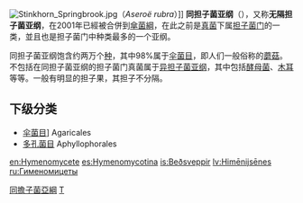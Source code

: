 {{Automatic taxobox
| taxon = Homobasidiomycetes
| image = Amanita caesarea.JPG
| image_caption = [[橙蓋鵝膏菌|橙蓋鵝膏菌]]（''Amanita caesarea''）
| authority = 
| subdivision_ranks =目
| subdivision =
*[[傘菌目|傘菌目]] Agaricales
*[[多孔菌目|多孔菌目]] Aphyllophorales
}}

[[File:Stinkhorn_Springbrook.jpg|left]]（''Aseroë rubra''）]]
'''同担子菌亚纲'''（{{lang|en|Homobasidiomycetes}}），又称'''无隔担子菌亚纲'''，在2001年已經被合併到[[傘菌綱|傘菌綱]]，在此之前是[[真菌|真菌]]下属[[担子菌门|担子菌门]]的一类，並且也是担子菌门中种类最多的一个亚纲。

同担子菌亚纲饱含约两万个[[种_(生物)|种]]，其中98%属于[[伞菌目|伞菌目]]，即人们一般俗称的[[蘑菇|蘑菇]]。不包括在同担子菌亚纲的担子菌门真菌属于[[异担子菌亚纲|异担子菌亚纲]]，其中包括[[酵母菌|酵母菌]]、[[木耳|木耳]]等等。一般有明显的担子果，其担子不分隔。

==下级分类==
* [[伞菌目|伞菌目]]] Agaricales
* [[多孔菌目|多孔菌目]] Aphyllophorales

{{Taxonbar|from=Q838228}}

[[Category:同擔子菌亞綱|]]
[[Category:担子菌门|T]]

[[en:Hymenomycete|en:Hymenomycete]]
[[es:Hymenomycotina|es:Hymenomycotina]]
[[is:Beðsveppir|is:Beðsveppir]]
[[lv:Himēnijsēnes|lv:Himēnijsēnes]]
[[ru:Гименомицеты|ru:Гименомицеты]]